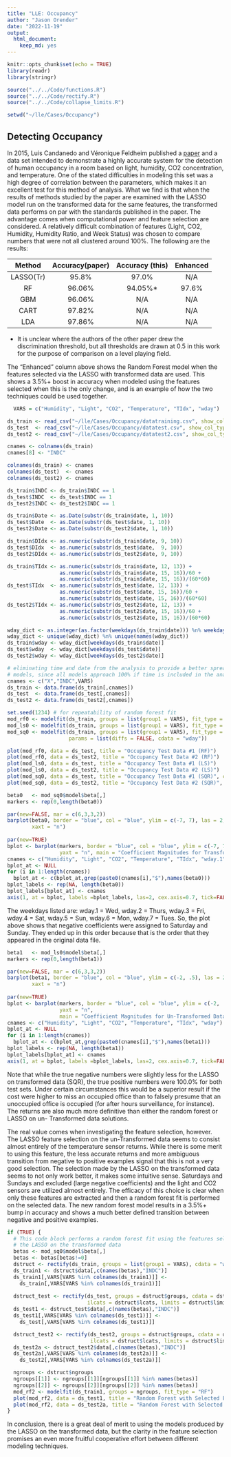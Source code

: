 ```yaml
---
title: "LLE: Occupancy"
author: "Jason Orender"
date: "2022-11-19"
output: 
  html_document: 
    keep_md: yes
---
```


```r
knitr::opts_chunk$set(echo = TRUE)
library(readr)
library(stringr)

source("../../Code/functions.R")
source("../../Code/rectify.R")
source("../../Code/collapse_limits.R")

setwd("~/lle/Cases/Occupancy")
```

## Detecting Occupancy

In 2015, Luis Candanedo and Véronique Feldheim published a <a href="https://www.researchgate.net/profile/Luis_Candanedo_Ibarra/publication/285627413_Accurate_occupancy_detection_of_an_office_room_from_light_temperature_humidity_and_CO2_measurements_using_statistical_learning_models/links/5b1d843ea6fdcca67b690c28/Accurate-occupancy-detection-of-an-office-room-from-light-temperature-humidity-and-CO2-measurements-using-statistical-learning-models.pdf">paper</a> and a data set intended
to demonstrate a highly accurate system for the detection of human occupancy in
a room based on light, humidity, CO2 concentration, and temperature. One of the
stated difficulties in modeling this set was a high degree of correlation
between the parameters, which makes it an excellent test for this method of
analysis.  What we find is that when the results of methods studied by the paper
are examined with the LASSO model run on the transformed data for the same
features, the transformed data performs on par with the standards published in
the paper.  The advantage comes when computational power and feature selection
are considered. A relatively difficult combination of features (Light, CO2,
Humidity, Humidity Ratio, and Week Status) was chosen to compare numbers that
were not all clustered around 100%.  The following are the results:

 Method   | Accuracy(paper) | Accuracy (this) | Enhanced |
:--------:|:---------------:|:---------------:|:--------:|
LASSO(Tr) |95.8%            |97.0%            |N/A       |
RF        |96.06%           |94.05%*          |97.6%     |
GBM       |96.06%           |N/A              |N/A       |
CART      |97.82%           |N/A              |N/A       |
LDA       |97.86%           |N/A              |N/A       |
* It is unclear where the authors of the other paper drew the discrimination
threshold, but all thresholds are drawn at 0.5 in this work for the purpose of
comparison on a level playing field.

The "Enhanced" column above shows the Random Forest model when the features 
selected via the LASSO with transformed data are used.  This shows a 3.5%+ boost
in accuracy when modeled using the features selected when this is the only
change, and is an example of how the two techniques could be used together.

```r
  VARS = c("Humidity", "Light", "CO2", "Temperature", "TIdx", "wday")

ds_train <- read_csv("~/lle/Cases/Occupancy/datatraining.csv", show_col_types = FALSE)
ds_test  <- read_csv("~/lle/Cases/Occupancy/datatest.csv", show_col_types = FALSE)
ds_test2 <- read_csv("~/lle/Cases/Occupancy/datatest2.csv", show_col_types = FALSE)

cnames <- colnames(ds_train)
cnames[8] <- "INDC"

colnames(ds_train) <- cnames
colnames(ds_test)  <- cnames
colnames(ds_test2) <- cnames

ds_train$INDC <- ds_train$INDC == 1
ds_test$INDC  <- ds_test$INDC == 1
ds_test2$INDC <- ds_test2$INDC == 1

ds_train$Date <- as.Date(substr(ds_train$date, 1, 10))
ds_test$Date  <- as.Date(substr(ds_test$date, 1, 10))
ds_test2$Date <- as.Date(substr(ds_test2$date, 1, 10))

ds_train$DIdx <- as.numeric(substr(ds_train$date, 9, 10))
ds_test$DIdx  <- as.numeric(substr(ds_test$date,  9, 10))
ds_test2$DIdx <- as.numeric(substr(ds_test2$date, 9, 10))

ds_train$TIdx <- as.numeric(substr(ds_train$date, 12, 13)) +
                 as.numeric(substr(ds_train$date, 15, 16))/60 +
                 as.numeric(substr(ds_train$date, 15, 16))/(60*60)
ds_test$TIdx  <- as.numeric(substr(ds_test$date, 12, 13)) +
                 as.numeric(substr(ds_test$date, 15, 16))/60 +
                 as.numeric(substr(ds_test$date, 15, 16))/(60*60)
ds_test2$TIdx <- as.numeric(substr(ds_test2$date, 12, 13)) +
                 as.numeric(substr(ds_test2$date, 15, 16))/60 +
                 as.numeric(substr(ds_test2$date, 15, 16))/(60*60)

wday_dict <- as.integer(as.factor(weekdays(ds_train$date))) %n% weekdays(ds_train$date)
wday_dict <- unique(wday_dict) %n% unique(names(wday_dict))
ds_train$wday <- wday_dict[weekdays(ds_train$date)]
ds_test$wday  <- wday_dict[weekdays(ds_test$date)]
ds_test2$wday <- wday_dict[weekdays(ds_test2$date)]

# eliminating time and date from the analysis to provide a better spread in the
# models, since all models approach 100% if time is included in the analysis
cnames <- c("X","INDC",VARS)
ds_train <- data.frame(ds_train[,cnames])
ds_test  <- data.frame(ds_test[,cnames])
ds_test2 <- data.frame(ds_test2[,cnames])

set.seed(1234) # for repeatability of random forest fit
mod_rf0 <- modelfit(ds_train, groups = list(group1 = VARS), fit_type = "RF")
mod_ls0 <- modelfit(ds_train, groups = list(group1 = VARS), fit_type = "LS")
mod_sq0 <- modelfit(ds_train, groups = list(group1 = VARS), fit_type = "SQ",
                    params = list(diffs = FALSE, cdata = "wday"))
```

```r
plot(mod_rf0, data = ds_test, title = "Occupancy Test Data #1 (RF)")
plot(mod_rf0, data = ds_test2, title = "Occupancy Test Data #2 (RF)")
plot(mod_ls0, data = ds_test, title = "Occupancy Test Data #1 (LS)")
plot(mod_ls0, data = ds_test2, title = "Occupancy Test Data #2 (LS)")
plot(mod_sq0, data = ds_test, title = "Occupancy Test Data #1 (SQR)", cx = 0.6)
plot(mod_sq0, data = ds_test2, title = "Occupancy Test Data #2 (SQR)", cx = 0.6)

beta0   <- mod_sq0$model$beta[,]
markers <- rep(0,length(beta0))

par(new=FALSE, mar = c(6,3,3,2))
barplot(beta0, border = "blue", col = "blue", ylim = c(-7, 7), las = 2,
        xaxt = "n")
  
par(new=TRUE)
bplot <- barplot(markers, border = "blue", col = "blue", ylim = c(-7, 7),
                 yaxt = "n", main = "Coefficient Magnitudes for Transformed Data Fit")
cnames <- c("Humidity", "Light", "CO2", "Temperature", "TIdx", "wday.1", "wday.2", "wday.3", "wday.4", "wday.5", "wday.6", "wday.7")
bplot_at <- NULL
for (i in 1:length(cnames))
  bplot_at <- c(bplot_at,grep(paste0(cnames[i],"$"),names(beta0)))
bplot_labels <- rep(NA, length(beta0))
bplot_labels[bplot_at] <- cnames
axis(1, at = bplot, labels =bplot_labels, las=2, cex.axis=0.7, tick=FALSE)
```


The weekdays listed are:  wday.1 = Wed, wday.2 = Thurs, wday.3 = Fri,
wday.4 = Sat, wday.5 = Sun, wday.6 = Mon, wday.7 = Tues.  So, the plot above
shows that negative coefficients were assigned to Saturday and Sunday.  They
ended up in this order because that is the order that they appeared in the
original data file.

```r
beta1   <- mod_ls0$model$beta[,]
markers <- rep(0,length(beta1))

par(new=FALSE, mar = c(6,3,3,2))
barplot(beta1, border = "blue", col = "blue", ylim = c(-2, .5), las = 2,
        xaxt = "n")
  
par(new=TRUE)
bplot <- barplot(markers, border = "blue", col = "blue", ylim = c(-2, .5),
                 yaxt = "n",
                 main = "Coefficient Magnitudes for Un-Transformed Data Fit")
cnames <- c("Humidity", "Light", "CO2", "Temperature", "TIdx", "wday")
bplot_at <- NULL
for (i in 1:length(cnames))
  bplot_at <- c(bplot_at,grep(paste0(cnames[i],"$"),names(beta1)))
bplot_labels <- rep(NA, length(beta1))
bplot_labels[bplot_at] <- cnames
axis(1, at = bplot, labels =bplot_labels, las=2, cex.axis=0.7, tick=FALSE)

```


Note that while the true negative numbers were slightly less for the LASSO on
transformed data (SQR), the true positive numbers were 100.0% for both test sets.
Under certain circumstances this would be a superior result if the cost were
higher to miss an occupied office than to falsely presume that an unoccupied
office is occupied (for after hours surveillance, for instance). The returns are
also much more definitive than either the random forest or LASSO on un-
Transformed data solutions.

The real value comes when investigating the feature selection, however.  The
LASSO feature selection on the un-Transformed data seems to consist almost
entirely of the temperature sensor returns.  While there is some merit to using
this feature, the less accurate returns and more ambiguous transition from
negative to positive examples signal that this is not a very good selection.
The selection made by the LASSO on the transformed data seems to not only work
better, it makes some intuitive sense.  Saturdays and Sundays and excluded
(large negative coefficients) and the light and CO2 sensors are utilized almost
entirely.  The efficacy of this choice is clear when only these features are
extracted and then a random forest fit is performed on the selected data.  The
new random forest model results in a 3.5%+ bump in accuracy and shows a much
better defined transition between negative and positive examples.


```r
if (TRUE) {
  # This code block performs a random forest fit using the features selected by
  # the LASSO on the transformed data
  betas <- mod_sq0$model$beta[,]
  betas <- betas[betas!=0]
  dstruct <- rectify(ds_train, groups = list(group1 = VARS), cdata = "wday")
  ds_train1 <- dstruct$data[,c(names(betas),"INDC")]
  ds_train1[,VARS[VARS %in% colnames(ds_train1)]] <-
    ds_train[,VARS[VARS %in% colnames(ds_train1)]]
  
  dstruct_test <- rectify(ds_test, groups = dstruct$groups, cdata = dstruct$cdata,
                          ilcats = dstruct$lcats, limits = dstruct$limits)
  ds_test1 <- dstruct_test$data[,c(names(betas),"INDC")]
  ds_test1[,VARS[VARS %in% colnames(ds_test1)]] <-
    ds_test[,VARS[VARS %in% colnames(ds_test1)]]

  dstruct_test2 <- rectify(ds_test2, groups = dstruct$groups, cdata = dstruct$cdata,
                           ilcats = dstruct$lcats, limits = dstruct$limits)
  ds_test2a <- dstruct_test2$data[,c(names(betas),"INDC")]
  ds_test2a[,VARS[VARS %in% colnames(ds_test2a)]] <-
    ds_test2[,VARS[VARS %in% colnames(ds_test2a)]]

  ngroups <- dstruct$ngroups
  ngroups[[1]] <- ngroups[[1]][ngroups[[1]] %in% names(betas)]
  ngroups[[2]] <- ngroups[[2]][ngroups[[2]] %in% names(betas)]
  mod_rf2 <- modelfit(ds_train1, groups = ngroups, fit_type = "RF")
  plot(mod_rf2, data = ds_test1, title = "Random Forest with Selected Features (Test Set #1)")
  plot(mod_rf2, data = ds_test2a, title = "Random Forest with Selected Features (Test Set #2)")
}
```

In conclusion, there is a great deal of merit to using the models produced by
the LASSO on the transformed data, but the clarity in the feature selection
promises an even more fruitful cooperative effort between different modeling
techniques.


